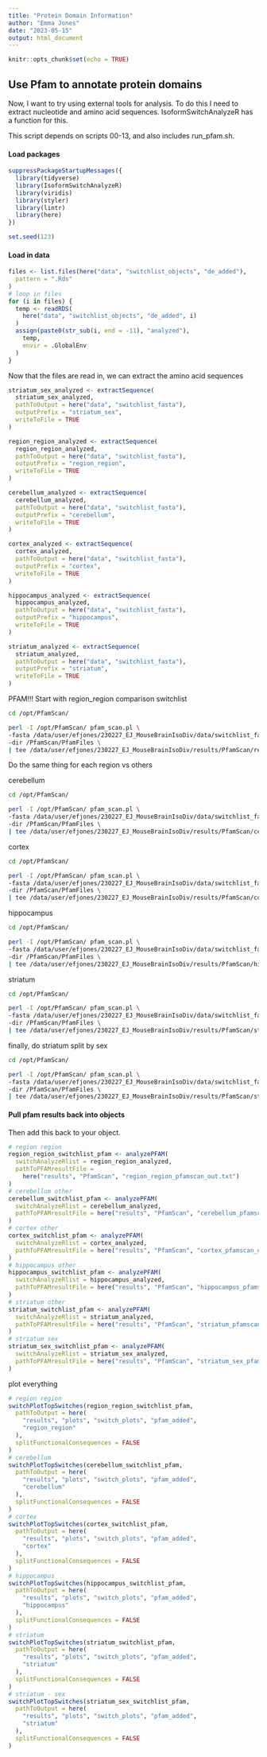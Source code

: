 ```yaml
---
title: "Protein Domain Information"
author: "Emma Jones"
date: "2023-05-15"
output: html_document
---
```


```r
knitr::opts_chunk$set(echo = TRUE)
```


## Use Pfam to annotate protein domains

Now, I want to try using external tools for analysis. To do this I need to extract nucleotide and amino acid sequences. IsoformSwitchAnalyzeR has a function for this.

This script depends on scripts 00-13, and also includes run_pfam.sh.

#### Load packages

```r
suppressPackageStartupMessages({
  library(tidyverse)
  library(IsoformSwitchAnalyzeR)
  library(viridis)
  library(styler)
  library(lintr)
  library(here)
})

set.seed(123)
```

#### Load in data

```r
files <- list.files(here("data", "switchlist_objects", "de_added"),
  pattern = ".Rds"
)
# loop in files
for (i in files) {
  temp <- readRDS(
    here("data", "switchlist_objects", "de_added", i)
  )
  assign(paste0(str_sub(i, end = -11), "analyzed"),
    temp,
    envir = .GlobalEnv
  )
}
```

Now that the files are read in, we can extract the amino acid sequences

```r
striatum_sex_analyzed <- extractSequence(
  striatum_sex_analyzed,
  pathToOutput = here("data", "switchlist_fasta"),
  outputPrefix = "striatum_sex",
  writeToFile = TRUE
)

region_region_analyzed <- extractSequence(
  region_region_analyzed,
  pathToOutput = here("data", "switchlist_fasta"),
  outputPrefix = "region_region",
  writeToFile = TRUE
)

cerebellum_analyzed <- extractSequence(
  cerebellum_analyzed,
  pathToOutput = here("data", "switchlist_fasta"),
  outputPrefix = "cerebellum",
  writeToFile = TRUE
)

cortex_analyzed <- extractSequence(
  cortex_analyzed,
  pathToOutput = here("data", "switchlist_fasta"),
  outputPrefix = "cortex",
  writeToFile = TRUE
)

hippocampus_analyzed <- extractSequence(
  hippocampus_analyzed,
  pathToOutput = here("data", "switchlist_fasta"),
  outputPrefix = "hippocampus",
  writeToFile = TRUE
)

striatum_analyzed <- extractSequence(
  striatum_analyzed,
  pathToOutput = here("data", "switchlist_fasta"),
  outputPrefix = "striatum",
  writeToFile = TRUE
)
```

PFAM!!! Start with region_region comparison switchlist

```bash
cd /opt/PfamScan/

perl -I /opt/PfamScan/ pfam_scan.pl \
-fasta /data/user/efjones/230227_EJ_MouseBrainIsoDiv/data/switchlist_fasta/region_region_AA.fasta \
-dir /PfamScan/PfamFiles \
| tee /data/user/efjones/230227_EJ_MouseBrainIsoDiv/results/PfamScan/region_region_pfamscan_out.txt
```

Do the same thing for each region vs others

cerebellum

```bash
cd /opt/PfamScan/

perl -I /opt/PfamScan/ pfam_scan.pl \
-fasta /data/user/efjones/230227_EJ_MouseBrainIsoDiv/data/switchlist_fasta/cerebellum_AA.fasta \
-dir /PfamScan/PfamFiles \
| tee /data/user/efjones/230227_EJ_MouseBrainIsoDiv/results/PfamScan/cerebellum_pfamscan_out.txt
```

cortex

```bash
cd /opt/PfamScan/

perl -I /opt/PfamScan/ pfam_scan.pl \
-fasta /data/user/efjones/230227_EJ_MouseBrainIsoDiv/data/switchlist_fasta/cortex_AA.fasta \
-dir /PfamScan/PfamFiles \
| tee /data/user/efjones/230227_EJ_MouseBrainIsoDiv/results/PfamScan/cortex_pfamscan_out.txt
```

hippocampus

```bash
cd /opt/PfamScan/

perl -I /opt/PfamScan/ pfam_scan.pl \
-fasta /data/user/efjones/230227_EJ_MouseBrainIsoDiv/data/switchlist_fasta/hippocampus_AA.fasta \
-dir /PfamScan/PfamFiles \
| tee /data/user/efjones/230227_EJ_MouseBrainIsoDiv/results/PfamScan/hippocampus_pfamscan_out.txt
```

striatum

```bash
cd /opt/PfamScan/

perl -I /opt/PfamScan/ pfam_scan.pl \
-fasta /data/user/efjones/230227_EJ_MouseBrainIsoDiv/data/switchlist_fasta/striatum_AA.fasta \
-dir /PfamScan/PfamFiles \
| tee /data/user/efjones/230227_EJ_MouseBrainIsoDiv/results/PfamScan/striatum_pfamscan_out.txt
```
finally, do striatum split by sex

```bash
cd /opt/PfamScan/

perl -I /opt/PfamScan/ pfam_scan.pl \
-fasta /data/user/efjones/230227_EJ_MouseBrainIsoDiv/data/switchlist_fasta/striatum_sex_AA.fasta \
-dir /PfamScan/PfamFiles \
| tee /data/user/efjones/230227_EJ_MouseBrainIsoDiv/results/PfamScan/striatum_sex_pfamscan_out.txt
```

#### Pull pfam results back into objects

Then add this back to your object.

```r
# region region
region_region_switchlist_pfam <- analyzePFAM(
  switchAnalyzeRlist = region_region_analyzed,
  pathToPFAMresultFile = 
    here("results", "PfamScan", "region_region_pfamscan_out.txt")
)
# cerebellum other
cerebellum_switchlist_pfam <- analyzePFAM(
  switchAnalyzeRlist = cerebellum_analyzed,
  pathToPFAMresultFile = here("results", "PfamScan", "cerebellum_pfamscan_out.txt")
)
# cortex other
cortex_switchlist_pfam <- analyzePFAM(
  switchAnalyzeRlist = cortex_analyzed,
  pathToPFAMresultFile = here("results", "PfamScan", "cortex_pfamscan_out.txt")
)
# hippocampus other
hippocampus_switchlist_pfam <- analyzePFAM(
  switchAnalyzeRlist = hippocampus_analyzed,
  pathToPFAMresultFile = here("results", "PfamScan", "hippocampus_pfamscan_out.txt")
)
# striatum other
striatum_switchlist_pfam <- analyzePFAM(
  switchAnalyzeRlist = striatum_analyzed,
  pathToPFAMresultFile = here("results", "PfamScan", "striatum_pfamscan_out.txt")
)
# striatum sex
striatum_sex_switchlist_pfam <- analyzePFAM(
  switchAnalyzeRlist = striatum_sex_analyzed,
  pathToPFAMresultFile = here("results", "PfamScan", "striatum_sex_pfamscan_out.txt")
)

```

plot everything


```r
# region region
switchPlotTopSwitches(region_region_switchlist_pfam,
  pathToOutput = here(
    "results", "plots", "switch_plots", "pfam_added",
    "region_region"
  ),
  splitFunctionalConsequences = FALSE
)
# cerebellum
switchPlotTopSwitches(cerebellum_switchlist_pfam,
  pathToOutput = here(
    "results", "plots", "switch_plots", "pfam_added",
    "cerebellum"
  ),
  splitFunctionalConsequences = FALSE
)
# cortex
switchPlotTopSwitches(cortex_switchlist_pfam,
  pathToOutput = here(
    "results", "plots", "switch_plots", "pfam_added",
    "cortex"
  ),
  splitFunctionalConsequences = FALSE
)
# hippocampus
switchPlotTopSwitches(hippocampus_switchlist_pfam,
  pathToOutput = here(
    "results", "plots", "switch_plots", "pfam_added",
    "hippocampus"
  ),
  splitFunctionalConsequences = FALSE
)
# striatum
switchPlotTopSwitches(striatum_switchlist_pfam,
  pathToOutput = here(
    "results", "plots", "switch_plots", "pfam_added",
    "striatum"
  ),
  splitFunctionalConsequences = FALSE
)
# striatum - sex
switchPlotTopSwitches(striatum_sex_switchlist_pfam,
  pathToOutput = here(
    "results", "plots", "switch_plots", "pfam_added",
    "striatum"
  ),
  splitFunctionalConsequences = FALSE
)
```
